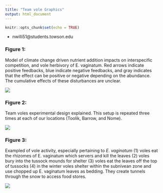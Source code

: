 ```yaml
---
title: "Team vole Graphics"
output: html_document
---
```


```r
knitr::opts_chunk$set(echo = TRUE)
```


- nwilli51@students.towson.edu  




### Figure 1:
Model of climate change driven nutrient addition impacts on interspecific competition, and vole herbivory of E. vaginatum. Red arrows indicate positive feedbacks, blue indicate negative feedbacks, and gray indicates that the effect can be positive or negative depending on the abundance. The cumulative effects of these disturbances are unclear.  

<img src="../Images/Tundra_model.png" class="center">  


### Figure 2: 
Team voles experimental design explained. This setup is repeated three times at each of our locations (Toolik, Barrow, and Nome).  

<img src="../Images/Team_vole_experimental_design.png" class="center">  


### Figure 3:  
Exampled of vole activity, especially pertaining to *E. vaginatum* (1) voles eat the rhizomes of E. vaginatum which servers and kill the leaves (2) voles bury into the tussock mounds for shelter (3) voles eat the leaves off the top of tussocks (4) in the winter voles shelter within the subnivean zone and use chopped up E. vaginatum leaves as bedding. They create tunnels through the snow to access food stores.  

<img src="../Images/Vole_activity.png" class="center">
  
